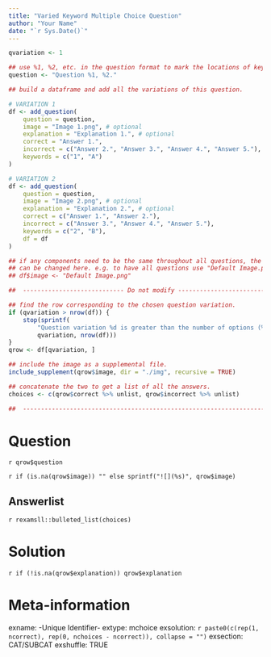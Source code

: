 ```yaml
---
title: "Varied Keyword Multiple Choice Question"
author: "Your Name"
date: "`r Sys.Date()`"
---
```



```r
qvariation <- 1
```

```r
## use %1, %2, etc. in the question format to mark the locations of keywords
question <- "Question %1, %2."

## build a dataframe and add all the variations of this question.

# VARIATION 1
df <- add_question(
    question = question,
    image = "Image 1.png", # optional
    explanation = "Explanation 1.", # optional
    correct = "Answer 1.",
    incorrect = c("Answer 2.", "Answer 3.", "Answer 4.", "Answer 5."),
    keywords = c("1", "A")
)

# VARIATION 2
df <- add_question(
    question = question,
    image = "Image 2.png", # optional
    explanation = "Explanation 2.", # optional
    correct = c("Answer 1.", "Answer 2."),
    incorrect = c("Answer 3.", "Answer 4.", "Answer 5."),
    keywords = c("2", "B"),
    df = df
)

## if any components need to be the same throughout all questions, the column
## can be changed here. e.g. to have all questions use "Default Image.png":
## df$image <- "Default Image.png"

##  ---------------------------- Do not modify ----------------------------

## find the row corresponding to the chosen question variation.
if (qvariation > nrow(df)) {
    stop(sprintf(
        "Question variation %d is greater than the number of options (%d).",
        qvariation, nrow(df)))
}
qrow <- df[qvariation, ]

## include the image as a supplemental file.
include_supplement(qrow$image, dir = "./img", recursive = TRUE)

## concatenate the two to get a list of all the answers.
choices <- c(qrow$correct %>% unlist, qrow$incorrect %>% unlist)

##  -----------------------------------------------------------------------
```


Question
========

`r qrow$question`

`r if (is.na(qrow$image)) "" else sprintf("![](%s)", qrow$image)`

Answerlist
----------

`r rexamsll::bulleted_list(choices)`


Solution
========

`r if (!is.na(qrow$explanation)) qrow$explanation`


Meta-information
================
exname: -Unique Identifier-
extype: mchoice
exsolution: `r paste0(c(rep(1, ncorrect), rep(0, nchoices - ncorrect)), collapse = "")`
exsection: CAT/SUBCAT
exshuffle: TRUE
